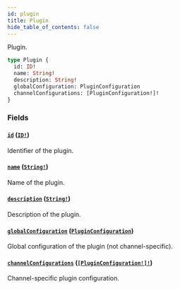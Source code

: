 ```yaml
---
id: plugin
title: Plugin
hide_table_of_contents: false
---
```


Plugin.

```graphql
type Plugin {
  id: ID!
  name: String!
  description: String!
  globalConfiguration: PluginConfiguration
  channelConfigurations: [PluginConfiguration!]!
}
```

### Fields

#### [`id`](#) ([`ID!`](../../../developer/api-reference/scalars/id))

Identifier of the plugin.

#### [`name`](#) ([`String!`](../../../developer/api-reference/scalars/string))

Name of the plugin.

#### [`description`](#) ([`String!`](../../../developer/api-reference/scalars/string))

Description of the plugin.

#### [`globalConfiguration`](#) ([`PluginConfiguration`](../../../developer/api-reference/objects/plugin-configuration))

Global configuration of the plugin (not channel-specific).

#### [`channelConfigurations`](#) ([`[PluginConfiguration!]!`](../../../developer/api-reference/objects/plugin-configuration))

Channel-specific plugin configuration.
